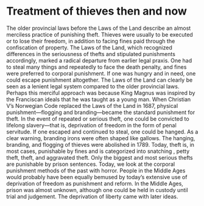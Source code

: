 # Treatment of thieves then and now

The older provincial laws before the Laws of the Land describe an almost merciless practice of punishing theft.
Thieves were usually to be executed or to lose their freedom, in addition to facing fines paid through the confiscation of property.
The Laws of the Land, which recognized differences in the seriousness of thefts and stipulated punishments accordingly, marked a radical departure from earlier legal praxis.
One had to steal many things and repeatedly to face the death penalty, and fines were preferred to corporal punishment. 
If one was hungry and in need, one could escape punishment altogether. 
The Laws of the Land can clearly be seen as a lenient legal system  compared to the older provincial laws.
Perhaps this merciful approach was because King Magnus was inspired by the Franciscan ideals that he was taught as a young man. 
When Christian V’s Norwegian Code replaced the Laws of the Land in 1687, physical punishment—flogging and branding—became the standard punishment for theft.
In the event of repeated or serious theft, one could be convicted to lifelong slavery—that is, deprivation of freedom in the form of penal servitude.
If one escaped and continued to steal, one could be hanged.
As a clear warning, branding irons were often shaped like gallows.
The hanging, branding, and flogging of thieves were abolished in 1789.
Today, theft is, in most cases, punishable by fines and is categorized into snatching , petty theft, theft, and aggravated theft.
Only the biggest and most serious thefts  are punishable by prison sentences.
Today, we look at the corporal punishment methods of the past with horror.
People in the Middle Ages would probably have been equally bemused by today’s extensive use of deprivation of freedom as punishment and reform.
In the Middle Ages, prison was almost unknown, although one could be held in custody until trial and judgement.
The deprivation of liberty came with later ideas.
